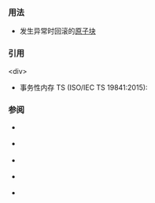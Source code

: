 {{cpp/keyword/title|{{tt|atomic_cancel}} {{mark since tm ts}}}}
{{cpp/keyword/navbar}}

===用法===
* 发生异常时回滚的[[cpp/language/transactional_memory#原子块|原子块]] {{mark since tm ts}}

===引用===
&lt;div&gt;
* 事务性内存 TS (ISO/IEC TS 19841:2015): 
{{ref std|section=6.10|title=Atomic statement|id=stmt.tx}}
{{ref std end}}

===参阅===
* {{rlpt|atomic_commit}} {{mark since tm ts}}
* {{rlpt|atomic_noexcept}} {{mark since tm ts}}
* {{rlpt|synchronized}} {{mark since tm ts}}
* {{rlpt|transaction_safe}} {{mark since tm ts}}
* {{rlpt|transaction_safe_dynamic}} {{mark since tm ts}}
